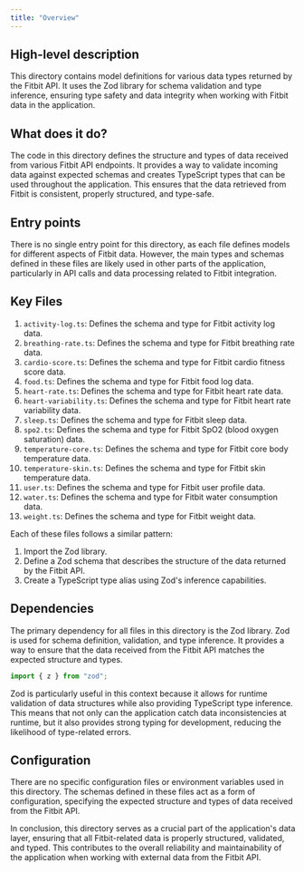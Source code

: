 ```yaml
---
title: "Overview"
---
```


## High-level description
This directory contains model definitions for various data types returned by the Fitbit API. It uses the Zod library for schema validation and type inference, ensuring type safety and data integrity when working with Fitbit data in the application.

## What does it do?
The code in this directory defines the structure and types of data received from various Fitbit API endpoints. It provides a way to validate incoming data against expected schemas and creates TypeScript types that can be used throughout the application. This ensures that the data retrieved from Fitbit is consistent, properly structured, and type-safe.

## Entry points
There is no single entry point for this directory, as each file defines models for different aspects of Fitbit data. However, the main types and schemas defined in these files are likely used in other parts of the application, particularly in API calls and data processing related to Fitbit integration.

## Key Files
1. `activity-log.ts`: Defines the schema and type for Fitbit activity log data.
2. `breathing-rate.ts`: Defines the schema and type for Fitbit breathing rate data.
3. `cardio-score.ts`: Defines the schema and type for Fitbit cardio fitness score data.
4. `food.ts`: Defines the schema and type for Fitbit food log data.
5. `heart-rate.ts`: Defines the schema and type for Fitbit heart rate data.
6. `heart-variability.ts`: Defines the schema and type for Fitbit heart rate variability data.
7. `sleep.ts`: Defines the schema and type for Fitbit sleep data.
8. `spo2.ts`: Defines the schema and type for Fitbit SpO2 (blood oxygen saturation) data.
9. `temperature-core.ts`: Defines the schema and type for Fitbit core body temperature data.
10. `temperature-skin.ts`: Defines the schema and type for Fitbit skin temperature data.
11. `user.ts`: Defines the schema and type for Fitbit user profile data.
12. `water.ts`: Defines the schema and type for Fitbit water consumption data.
13. `weight.ts`: Defines the schema and type for Fitbit weight data.

Each of these files follows a similar pattern:
1. Import the Zod library.
2. Define a Zod schema that describes the structure of the data returned by the Fitbit API.
3. Create a TypeScript type alias using Zod's inference capabilities.

## Dependencies
The primary dependency for all files in this directory is the Zod library. Zod is used for schema definition, validation, and type inference. It provides a way to ensure that the data received from the Fitbit API matches the expected structure and types.

```typescript
import { z } from "zod";
```

Zod is particularly useful in this context because it allows for runtime validation of data structures while also providing TypeScript type inference. This means that not only can the application catch data inconsistencies at runtime, but it also provides strong typing for development, reducing the likelihood of type-related errors.

## Configuration
There are no specific configuration files or environment variables used in this directory. The schemas defined in these files act as a form of configuration, specifying the expected structure and types of data received from the Fitbit API.

In conclusion, this directory serves as a crucial part of the application's data layer, ensuring that all Fitbit-related data is properly structured, validated, and typed. This contributes to the overall reliability and maintainability of the application when working with external data from the Fitbit API.